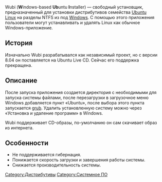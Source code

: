 Wubi ('''W'''indows-based '''Ub'''untu '''I'''nstaller) — свободный установщик, предназначенный для установки дистрибутивов семейства [[Ubuntu|Ubuntu Linux]] на разделы NTFS из под [[Windows]]. С помощью этого приложения пользователи могут устанавливать и удалять Linux как обычное Windows-приложение.

== История ==
Изначально Wubi разрабатывался как независимый проект, но с версии 8.04 он поставляется на Ubuntu Live CD. Сейчас его поддержка прекращена.

== Описание ==
После запуска приложения создается директория с необходимыми для запуска системы файлами, после перезагрузки в загрузочное меню Windows добавляется пункт «Ubuntu», после выбора этого пункта запускается [[grub]]. Удалить установленную систему можно через «Установка и удаление программ» в Windows.

Wubi поддерживает CD-образы, по-умолчанию он сам скачивает образ из интернета.

== Особенности ==
* Не поддерживается гибернация.
* Понижается скорость загрузки и завершения работы системы.
* Снижается производительность системы.

[[Category:Дистрибутивы]]
[[Category:Системное ПО]]